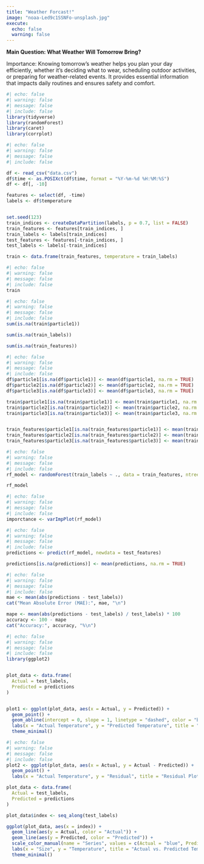 ```yaml
---
title: "Weather Forcast!"
image: "noaa-Led9c1SSNFo-unsplash.jpg"
execute:
  echo: false
  warning: false
---
```


**Main Question: What Weather Will Tomorrow Bring?**

Importance: Knowing tomorrow's weather helps you plan your day efficiently, whether it's deciding what to wear, scheduling outdoor activities, or preparing for weather-related events. It provides essential information that impacts daily routines and ensures safety and comfort.

```r
#| echo: false
#| warning: false
#| message: false
#| include: false
library(tidyverse)
library(randomForest)
library(caret)
library(corrplot)
```

```r
#| echo: false
#| warning: false
#| message: false
#| include: false

df <- read_csv("data.csv")
df$time <- as.POSIXct(df$time, format = "%Y-%m-%d %H:%M:%S")
df <- df[, -10]

features <- select(df, -time)
labels <- df$temperature


set.seed(123)
train_indices <- createDataPartition(labels, p = 0.7, list = FALSE)
train_features <- features[train_indices, ]
train_labels <- labels[train_indices]
test_features <- features[-train_indices, ]
test_labels <- labels[-train_indices]

train <- data.frame(train_features, temperature = train_labels)


```

```r
#| echo: false
#| warning: false
#| message: false
#| include: false
train
```



```r
#| echo: false
#| warning: false
#| message: false
#| include: false
sum(is.na(train$particle1))

sum(is.na(train_labels))

sum(is.na(train_features))

```

```r
#| echo: false
#| warning: false
#| message: false
#| include: false
df$particle1[is.na(df$particle1)] <- mean(df$particle1, na.rm = TRUE)
df$particle2[is.na(df$particle2)] <- mean(df$particle2, na.rm = TRUE)
df$particle3[is.na(df$particle3)] <- mean(df$particle3, na.rm = TRUE)

train$particle1[is.na(train$particle1)] <- mean(train$particle1, na.rm = TRUE)
train$particle2[is.na(train$particle2)] <- mean(train$particle2, na.rm = TRUE)
train$particle3[is.na(train$particle3)] <- mean(train$particle3, na.rm = TRUE)


train_features$particle1[is.na(train_features$particle1)] <- mean(train_features$particle1, na.rm = TRUE)
train_features$particle2[is.na(train_features$particle2)] <- mean(train_features$particle2, na.rm = TRUE)
train_features$particle3[is.na(train_features$particle3)] <- mean(train_features$particle3, na.rm = TRUE)
```

```r
#| echo: false
#| warning: false
#| message: false
#| include: false
rf_model <- randomForest(train_labels ~ ., data = train_features, ntree = 500)

rf_model

```

```r
#| echo: false
#| warning: false
#| message: false
#| include: false
imporctance <- varImpPlot(rf_model)
```

```r
#| echo: false
#| warning: false
#| message: false
#| include: false
predictions <- predict(rf_model, newdata = test_features)

predictions[is.na(predictions)] <- mean(predictions, na.rm = TRUE)
```

```r
#| echo: false
#| warning: false
#| message: false
#| include: false
mae <- mean(abs(predictions - test_labels))
cat("Mean Absolute Error (MAE):", mae, "\n")

mape <- mean(abs(predictions - test_labels) / test_labels) * 100
accuracy <- 100 - mape
cat("Accuracy:", accuracy, "%\n")

```

```r
#| echo: false
#| warning: false
#| message: false
#| include: false
library(ggplot2)


plot_data <- data.frame(
  Actual = test_labels,
  Predicted = predictions
)


plot1 <- ggplot(plot_data, aes(x = Actual, y = Predicted)) +
  geom_point() +
  geom_abline(intercept = 0, slope = 1, linetype = "dashed", color = "blue") + 
  labs(x = "Actual Temperature", y = "Predicted Temperature", title = "Actual vs. Predicted Temperature") +
  theme_minimal()

```

```r
#| echo: false
#| warning: false
#| message: false
#| include: false
plot2 <- ggplot(plot_data, aes(x = Actual, y = Actual - Predicted)) +
  geom_point() +
  labs(x = "Actual Temperature", y = "Residual", title = "Residual Plot")

```

```r

plot_data <- data.frame(
  Actual = test_labels,   
  Predicted = predictions 
)

plot_data$index <- seq_along(test_labels)

ggplot(plot_data, aes(x = index)) +
  geom_line(aes(y = Actual, color = "Actual")) + 
  geom_line(aes(y = Predicted, color = "Predicted")) +  
  scale_color_manual(name = "Series", values = c(Actual = "blue", Predicted = "red")) + 
  labs(x = "Size", y = "Temperature", title = "Actual vs. Predicted Temperature") + 
  theme_minimal()

```
